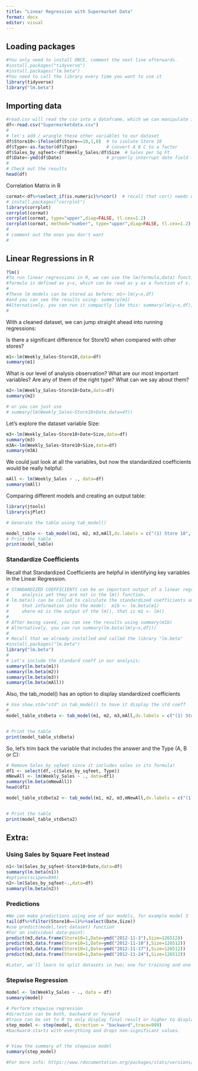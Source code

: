 ---
title: "Linear Regression with Supermarket Data"
format: docx
editor: visual
---

## Loading packages

```{r}
#You only need to install ONCE, comment the next line afterwards.
#install.packages("tidyverse")
#install.packages("lm.beta")
#You need to call the library every time you want to use it
library(tidyverse)
library("lm.beta")
```

## Importing data

```{r}
#read.csv will read the csv into a dataframe, which we can manipulate in R.
df<-read.csv("Supermarketdata.csv")
#
# let's add / wrangle these other variables to our dataset
df$Store10<-ifelse(df$Store==10,1,0)  # to isolate Store 10
df$Type<-as.factor(df$Type)           # convert A B C to a factor
df$Sales_by_sqfeet<-df$Weekly_Sales/df$Size  # Sales per Sq Ft
df$Date<-ymd(df$Date)                 # properly interrupt date field
#
# Check out the results
head(df)

```

Correlation Matrix in R

```{r}
cormat<-df%>%select_if(is.numeric)%>%cor()  # recall that cor() needs numeric data
# install.packages("corrplot")
library(corrplot)
corrplot(cormat)
corrplot(cormat, type="upper",diag=FALSE, tl.cex=1.2)
corrplot(cormat, method="number", type="upper",diag=FALSE, tl.cex=1.2)
#
# comment out the ones you don't want
#
```

## Linear Regressions in R

```{r}
?lm()
#To run linear regressions in R, we can use the lm(formula,data) function.
#formula is defined as y~x, which can be read as y as a function of x. On x side you can use as many variables as you like in different combinations. 
#
#These lm models can be stored as before: m1<-lm(y~x,df)
#and you can see the results using: summary(m1)
#Alternatively, you can run it compactly like this: summary(lm(y~x,df)) 
#


```

With a cleaned dataset, we can jump straight ahead into running regressions:

Is there a significant difference for Store10 when compared with other stores?

```{r}
m1<-lm(Weekly_Sales~Store10,data=df)
summary(m1)


```

What is our level of analysis observation? What are our most important variables? Are any of them of the right type? What can we say about them?

```{r}
m2<-lm(Weekly_Sales~Store10+Date,data=df)
summary(m2)

# or you can just use
# summary(lm(Weekly_Sales~Store10+Date,data=df))
```

Let's explore the dataset variable Size:

```{r}
m3<-lm(Weekly_Sales~Store10+Date+Size,data=df)
summary(m3)
m3A<-lm(Weekly_Sales~Store10+Size,data=df)
summary(m3A)

```

We could just look at all the variables, but now the standardized coefficients would be really helpful:

```{r}
mAll <- lm(Weekly_Sales ~ ., data=df)
summary(mAll)


```

Comparing different models and creating an output table:

```{r}
library(jtools)
library(sjPlot)

# Generate the table using tab_model()

model_table <- tab_model(m1, m2, m3,mAll,dv.labels = c("(1) Store 10", "(2) Store 10 + Date","(3) Store 10 + Date + Store Size","(4) Store 10 + all variables"),show.ci=FALSE,collapse.se=TRUE, p.threshold = c(0.1, 0.05, 0.01,0.001),p.style = "stars", string.se = "std. Error", string.p = "p-value",transform=NULL)
# Print the table
print(model_table)
```

### Standardize Coefficients

Recall that Standardized Coefficients are helpful in identifying key variables in the Linear Regression.

```{r}
# STANDARDIZED COEFFICIENTS can be an important output of a linear regression 
#     analysis yet they are not in the lm() function.  
# lm.beta() can be called to calculate the standardized coefficients and add
#     that information into the model:  m1b <- lm.beta(m1) 
#     where m1 is the output of the lm(), that is m1 <- lm()
#
# After being saved, you can see the results using summary(m1b)
# Alternatively, you can run summary(lm.beta(lm(y~x,df)))
#
# Recall that we already installed and called the library "lm.beta"
#install.packages("lm.beta")
library("lm.beta")
#
# Let's include the standard coeff in our analysis:
summary(lm.beta(m1))
summary(lm.beta(m2))
summary(lm.beta(m3))
summary(lm.beta(mAll))

```

Also, the tab_model() has an option to display standardized coefficients

```{r}
# Use show.std="std" in tab_model() to have it display the std coeff
#
model_table_stdbeta <- tab_model(m1, m2, m3,mAll,dv.labels = c("(1) Store 10", "(2) Store 10 + Date","(3) Store 10 + Date + Store Size","(4) Store 10 and all variables"),show.ci=FALSE,collapse.se=TRUE, p.threshold = c(0.1, 0.05, 0.01,0.001),p.style = "stars", string.se = "std. Error", string.p = "p-value",transform=NULL, show.std="std")


# Print the table
print(model_table_stdbeta)
```

So, let's trim back the variable that includes the answer and the Type (A, B or C):

```{r}
# Remove Sales_by_sqfeet since it includes sales in its formula!
df1 <- select(df,-c(Sales_by_sqfeet, Type))
mNewAll <- lm(Weekly_Sales ~ ., data=df1)
summary(lm.beta(mNewAll))
head(df1)

model_table_stdbeta2 <- tab_model(m1, m2, m3,mNewAll,dv.labels = c("(1) Store 10", "(2) Store 10 + Date","(3) Store 10 + Date + Store Size","(4) Store 10 and all variables"),show.ci=FALSE,collapse.se=TRUE, p.threshold = c(0.1, 0.05, 0.01,0.001),p.style = "stars", string.se = "std. Error", string.p = "p-value",transform=NULL, show.std="std")


# Print the table
print(model_table_stdbeta2)


```

## **Extra:**

### **Using Sales by Square Feet instead**

```{r}
n1<-lm(Sales_by_sqfeet~Store10+Date,data=df)
summary(lm.beta(n1))
#options(scipen=999)
n2<-lm(Sales_by_sqfeet~.,data=df)
summary(lm.beta(n2))

```

### **Predictions**

```{r}
#We can make predictions using one of our models, for example model 3
tail(df%>%filter(Store10==1)%>%select(Date,Size))
#use predict(model,test dataset) function
#For an individual data-point:
predict(m3,data.frame(Store10=1,Date=ymd("2012-11-3"),Size=126512))
predict(m3,data.frame(Store10=1,Date=ymd("2012-11-10"),Size=126512))
predict(m3,data.frame(Store10=1,Date=ymd("2012-11-17"),Size=126512))
predict(m3,data.frame(Store10=1,Date=ymd("2012-11-24"),Size=126512))

#Later, we'll learn to split datasets in two; one for training and one for testing. 

```

### Stepwise Regression

```{r}
model <- lm(Weekly_Sales ~ ., data = df)
summary(model)

# Perform stepwise regression
#direction can be both, backward or forward
#trace can be set to 0 to only display final result or higher to display more information
step_model <- step(model, direction = "backward",trace=999)
#backward starts with everything and drops non-significant values. 


# View the summary of the stepwise model
summary(step_model)

#For more info: https://www.rdocumentation.org/packages/stats/versions/3.6.2/topics/step 

```
